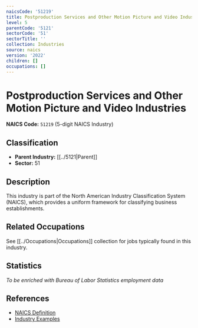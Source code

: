 ```yaml
---
naicsCode: '51219'
title: Postproduction Services and Other Motion Picture and Video Industries
level: 5
parentCode: '5121'
sectorCode: '51'
sectorTitle: ''
collection: Industries
source: naics
version: '2022'
children: []
occupations: []
---
```

# Postproduction Services and Other Motion Picture and Video Industries

**NAICS Code:** `51219` (5-digit NAICS Industry)

## Classification

- **Parent Industry:** [[../5121|Parent]]
- **Sector:** 51

## Description

This industry is part of the North American Industry Classification System (NAICS), which provides a uniform framework for classifying business establishments.

## Related Occupations

See [[../Occupations|Occupations]] collection for jobs typically found in this industry.

## Statistics

*To be enriched with Bureau of Labor Statistics employment data*

## References

- [NAICS Definition](https://www.census.gov/naics/)
- [Industry Examples](https://www.census.gov/naics/2022NAICS/)
